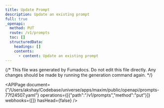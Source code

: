 ```yaml
---
title: Update Prompt
description: Update an existing prompt
full: true
_openapi:
  method: PUT
  route: /v1/prompts
  toc: []
  structuredData:
    headings: []
    contents:
      - content: Update an existing prompt
---
```


{/* This file was generated by Fumadocs.
Do not edit this file directly. Any changes should be made by running the generation command again. */}

<APIPage document={"/Users/akshay/Codebase/universe/apps/maxim/public/openapi/prompts-77f24507.yaml"} operations={[{"path":"/v1/prompts","method":"put"}]} webhooks={[]} hasHead={false} />